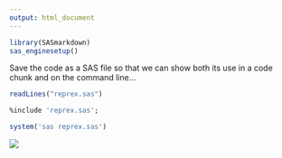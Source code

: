 ```yaml
---
output: html_document
---
```


```r
library(SASmarkdown)
sas_enginesetup()
```

Save the code as a SAS file so that we can show both its use in a code chunk and on the command line...

```r
readLines("reprex.sas")
```


```r
%include 'reprex.sas';
```


```r
system('sas reprex.sas')
```

![](SGPlot.png)
